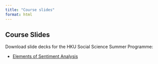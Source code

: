 ```yaml
---
title: "Course slides"
format: html 
---
```


## Course Slides

Download slide decks for the HKU Social Science Summer Programme:

::: {.callout-note}
- [Elements of Sentiment Analysis](https://raw.githubusercontent.com/kwan-MSDA/HKU_Summer_Programme/main/docs/Hands_on_Workshop_Sentiment_Analysis.html)

:::